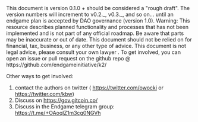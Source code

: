 
<Callout type="info">
This document is version 0.1.0 + should be considered a "rough draft".  The version numbers will increment to v0.2._, v0.3._, and so on... until an endgame plan is accepted by DAO governance (version 1.0).
</Callout>


<Callout type="warning">
  Warning: This resource describes planned functionality and processes that has
  not been implemented and is not part of any official roadmap. Be aware that parts may be inaccurate or out of
  date.  This document should not be relied on for financial, tax, business, or any other type of advice.  This document is not legal advice, please consult your own lawyer .
</Callout>
To get involved, you can open an issue or pull request on the github repo @ https://github.com/endgameinitiative/k2/

Other ways to get involved:
1. contact the authors on twitter ( https://twitter.com/owocki or https://twitter.com/kbw)
2. Discuss on https://gov.gitcoin.co/
3. Discuss in the Endgame telegram group: https://t.me/+OAoqlZ1m3cg0NGVh

